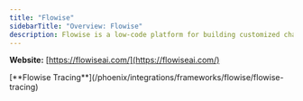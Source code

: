 ```yaml
---
title: "Flowise"
sidebarTitle: "Overview: Flowise"
description: Flowise is a low-code platform for building customized chatflows and agentflows.
---
```


**Website:** [https://flowiseai.com/](https://flowiseai.com/)

<Columns cols={1}>
  <Card img="/images/603c5346-image.jpeg">
    [**Flowise Tracing**](/phoenix/integrations/frameworks/flowise/flowise-tracing)
  </Card>
</Columns>



